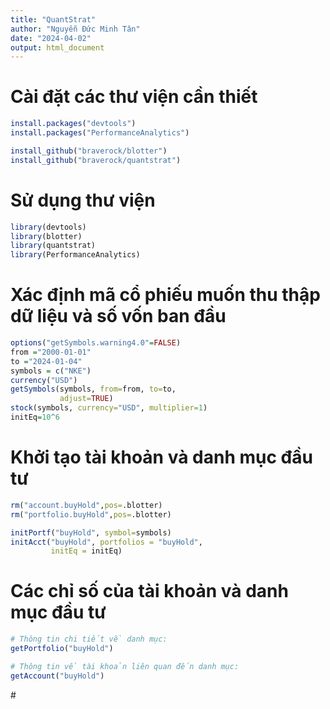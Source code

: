 ```yaml
---
title: "QuantStrat"
author: "Nguyễn Đức Minh Tân"
date: "2024-04-02"
output: html_document
---
```


# Cài đặt các thư viện cần thiết

```r
install.packages("devtools")
install.packages("PerformanceAnalytics")
```

```r
install_github("braverock/blotter")
install_github("braverock/quantstrat")
```

# Sử dụng thư viện

```r
library(devtools)
library(blotter)
library(quantstrat)
library(PerformanceAnalytics)
```

# Xác định mã cổ phiếu muốn thu thập dữ liệu và số vốn ban đầu

```r
options("getSymbols.warning4.0"=FALSE)
from ="2000-01-01"
to ="2024-01-04"
symbols = c("NKE")
currency("USD")
getSymbols(symbols, from=from, to=to, 
           adjust=TRUE)
stock(symbols, currency="USD", multiplier=1)
initEq=10^6
```

# Khởi tạo tài khoản và danh mục đầu tư

```r
rm("account.buyHold",pos=.blotter)
rm("portfolio.buyHold",pos=.blotter)

initPortf("buyHold", symbol=symbols)
initAcct("buyHold", portfolios = "buyHold",
         initEq = initEq)
```

# Các chỉ số của tài khoản và danh mục đầu tư

```r
# Thông tin chi tiết về danh mục:
getPortfolio("buyHold")

# Thông tin về tài khoản liên quan đến danh mục:
getAccount("buyHold")
```

\#
